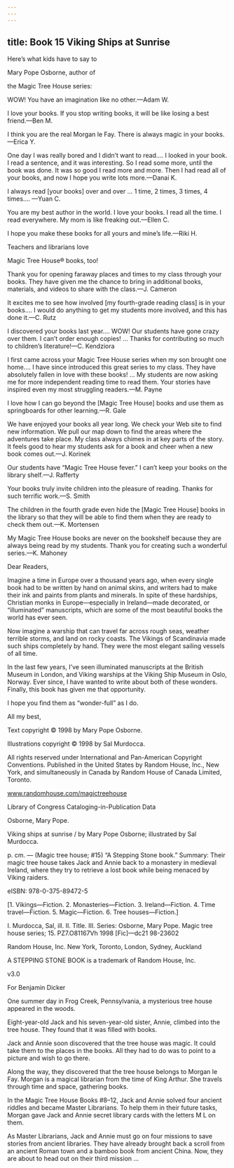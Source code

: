 ```yaml
---
---
---
```

title: Book 15 Viking Ships at Sunrise
---



Here’s what kids have to say to

Mary Pope Osborne, author of

the Magic Tree House series:

WOW! You have an imagination like no other.—Adam W.



I love your books. If you stop writing books, it will be like losing a best friend.—Ben M.



I think you are the real Morgan le Fay. There is always magic in your books.—Erica Y.



One day I was really bored and I didn’t want to read.… I looked in your book. I read a sentence, and it was interesting. So I read some more, until the book was done. It was so good I read more and more. Then I had read all of your books, and now I hope you write lots more.—Danai K.



I always read [your books] over and over … 1 time, 2 times, 3 times, 4 times.… —Yuan C.



You are my best author in the world. I love your books. I read all the time. I read everywhere. My mom is like freaking out.—Ellen C.



I hope you make these books for all yours and mine’s life.—Riki H.





Teachers and librarians love

Magic Tree House® books, too!

Thank you for opening faraway places and times to my class through your books. They have given me the chance to bring in additional books, materials, and videos to share with the class.—J. Cameron



It excites me to see how involved [my fourth-grade reading class] is in your books.… I would do anything to get my students more involved, and this has done it.—C. Rutz



I discovered your books last year.… WOW! Our students have gone crazy over them. I can’t order enough copies! … Thanks for contributing so much to children’s literature!—C. Kendziora



I first came across your Magic Tree House series when my son brought one home.… I have since introduced this great series to my class. They have absolutely fallen in love with these books! … My students are now asking me for more independent reading time to read them. Your stories have inspired even my most struggling readers.—M. Payne



I love how I can go beyond the [Magic Tree House] books and use them as springboards for other learning.—R. Gale



We have enjoyed your books all year long. We check your Web site to find new information. We pull our map down to find the areas where the adventures take place. My class always chimes in at key parts of the story. It feels good to hear my students ask for a book and cheer when a new book comes out.—J. Korinek



Our students have “Magic Tree House fever.” I can’t keep your books on the library shelf.—J. Rafferty



Your books truly invite children into the pleasure of reading. Thanks for such terrific work.—S. Smith



The children in the fourth grade even hide the [Magic Tree House] books in the library so that they will be able to find them when they are ready to check them out.—K. Mortensen



My Magic Tree House books are never on the bookshelf because they are always being read by my students. Thank you for creating such a wonderful series.—K. Mahoney





Dear Readers,

Imagine a time in Europe over a thousand years ago, when every single book had to be written by hand on animal skins, and writers had to make their ink and paints from plants and minerals. In spite of these hardships, Christian monks in Europe—especially in Ireland—made decorated, or “illuminated” manuscripts, which are some of the most beautiful books the world has ever seen.

Now imagine a warship that can travel far across rough seas, weather terrible storms, and land on rocky coasts. The Vikings of Scandinavia made such ships completely by hand. They were the most elegant sailing vessels of all time.

In the last few years, I’ve seen illuminated manuscripts at the British Museum in London, and Viking warships at the Viking Ship Museum in Oslo, Norway. Ever since, I have wanted to write about both of these wonders. Finally, this book has given me that opportunity.

I hope you find them as “wonder-full” as I do.





All my best,





Text copyright © 1998 by Mary Pope Osborne.

Illustrations copyright © 1998 by Sal Murdocca.

All rights reserved under International and Pan-American Copyright Conventions. Published in the United States by Random House, Inc., New York, and simultaneously in Canada by Random House of Canada Limited, Toronto.

www.randomhouse.com/magictreehouse

Library of Congress Cataloging-in-Publication Data

Osborne, Mary Pope.

Viking ships at sunrise / by Mary Pope Osborne; illustrated by Sal Murdocca.

p. cm. — (Magic tree house; #15) “A Stepping Stone book.” Summary: Their magic tree house takes Jack and Annie back to a monastery in medieval Ireland, where they try to retrieve a lost book while being menaced by Viking raiders.

eISBN: 978-0-375-89472-5

[1. Vikings—Fiction. 2. Monasteries—Fiction. 3. Ireland—Fiction. 4. Time travel—Fiction. 5. Magic—Fiction. 6. Tree houses—Fiction.]

I. Murdocca, Sal, ill. II. Title. III. Series: Osborne, Mary Pope. Magic tree house series; 15. PZ7.O81167Vh 1998 [Fic]—dc21 98-23602

Random House, Inc. New York, Toronto, London, Sydney, Auckland

A STEPPING STONE BOOK is a trademark of Random House, Inc.

v3.0






For Benjamin Dicker





One summer day in Frog Creek, Pennsylvania, a mysterious tree house appeared in the woods.

Eight-year-old Jack and his seven-year-old sister, Annie, climbed into the tree house. They found that it was filled with books.

Jack and Annie soon discovered that the tree house was magic. It could take them to the places in the books. All they had to do was to point to a picture and wish to go there.

Along the way, they discovered that the tree house belongs to Morgan le Fay. Morgan is a magical librarian from the time of King Arthur. She travels through time and space, gathering books.

In the Magic Tree House Books #8–12, Jack and Annie solved four ancient riddles and became Master Librarians. To help them in their future tasks, Morgan gave Jack and Annie secret library cards with the letters M L on them.

As Master Librarians, Jack and Annie must go on four missions to save stories from ancient libraries. They have already brought back a scroll from an ancient Roman town and a bamboo book from ancient China. Now, they are about to head out on their third mission …
